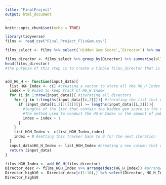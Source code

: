 ```yaml
---
title: "FinalProject"
output: html_document
---
```


```r
knitr::opts_chunk$set(echo = TRUE)
```

```r
library(tidyverse)
films <- read_csv("Final_Project_FlixGem.csv")
```

```r
films_select <- films %>% select(`Hidden Gem Score`,`Director`) %>% na.omit() #dropping the data that has NA value in either Hidden Gem Score or Director

films_director <- films_select %>% group_by(Director) %>% summarise(all_HGS = list(`Hidden Gem Score`)) %>% group_by(Director) %>% mutate(num_movie = lengths(all_HGS))
head(films_director)
#the purpose of this step is to create a tibble films_director that is grouped by director and we summarized all the hidden gem values(as a list) and num of movies for each director (details can be seen in the above tibble display(head(films_director)))


add_HG_H <- function(input_data){
  list_HGH_Index <- c() #creating a vector to store all the HG_H Index in order of the original data
  index = 0 #used to keep track of HG_H Index 
  for (i in 1:nrow(input_data)){ #iterating all directors
    for (j in 1:lengths(input_data[[i,2]])){ #iterating the list that contain the hidden gem value for each director which is in the second column
      if (input_data[[i,2]][[1]][j] >= lengths(input_data[[i,2]])){ 
        #lengths of the list that contain the hidden gem score is the number of movies of that director
        #The method used to conduct the HG-H Index is the amount of publications that has a hidden gem score higher than the number of publications
        index = index + 1 
      }
    }
    list_HGH_Index <- c(list_HGH_Index,index)
    index = 0 #setting this tracker back to 0 for the next iteration
  }
  input_data$HG_H_Index <- list_HGH_Index #creating a new column that contains the index in order
  return (input_data)
}

films_HGH_Index <- add_HG_H(films_director)
Director_desc <- films_HGH_Index %>% arrange(desc(HG_H_Index)) #arrange by descending order
Director_high10 <- Director_desc[c(1:10),] %>% select(Director, HG_H_Index)
Director_high10
```

